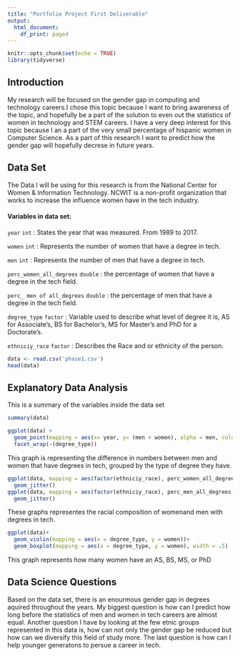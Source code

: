 ```yaml
---
title: "Portfolio Project First Deliverable"
output:
  html_document:
    df_print: paged
---
```


```r
knitr::opts_chunk$set(echo = TRUE)
library(tidyverse)
```
## Introduction

My research will be focused on the gender gap in computing and technology careers.I chose this topic because I want to bring awareness of the topic, and hopefully be a part of the solution to even out the statistics of women in technology and STEM careers. I have a very deep interest for this topic because I an a part of the very small percentage of hispanic women in Computer Science. 
As a part of this research I want to predict how the gender gap will hopefully decrese in future years. 

## Data Set

The Data I will be using for this research is from the National Center for Women & Information Technology. NCWIT is a non-profit organization that works to increase the influence women have in the tech industry. 

#### Variables in data set:

`year` `int` : States the year that was measured. From 1989 to 2017.

`women` `int` : Represents the number of women that have a degree in tech.

`men` `int` : Represents the number of men that have a degree in tech.

`perc_women_all_degrees` `double` : the percentage of women that have a degree in the tech field.

`perc_ men of all_degrees` `double` : the percentage of men that have a degree in the tech field.

`degree_type` `factor` : Variable used to describe what level of degree it is, AS for Associate's, BS for Bachelor's, MS for Master's and PhD for a Doctorate's.

`ethniciy_race` `factor` : Describes the Race and or ethnicity of the person.

```r
data <- read.csv('phase1.csv')
head(data)
```

## Explanatory Data Analysis
This is a summary of the variables inside the data set

```r
summary(data)
```

```r

ggplot(data) +
  geom_point(mapping = aes(x= year, y= (men + women), alpha = men, colour = women)) +
  facet_wrap(~(degree_type))
```

This graph is representing the difference in numbers between men and women that have degrees in tech, grouped by the type of degree they have.


```r
ggplot(data, mapping = aes(factor(ethniciy_race), perc_women_all_degrees, colour = degree_type))+
  geom_jitter()
ggplot(data, mapping = aes(factor(ethniciy_race), perc_men_all_degrees, colour = degree_type))+
  geom_jitter()
```

These graphs representes the racial composition of womenand men with degrees in tech.

```r
ggplot(data)+
  geom_violin(mapping = aes(x = degree_type, y = women))+
  geom_boxplot(mapping = aes(x = degree_type, y = women), width = .5)
```

This graph represents how many women have an AS, BS, MS, or PhD 

## Data Science Questions
Based on the data set, there is an enourmous gender gap in degrees aquired throughout the years.
My biggest question is how can I predict how long before the statistics of men and women in tech careers are almost equal. 
Another question I have by looking at the few etnic groups represented in this data is, how can not only the gender gap be reduced but how can we diversify this field of study more. 
The last question is how can I help younger generatons to persue a career in tech. 




